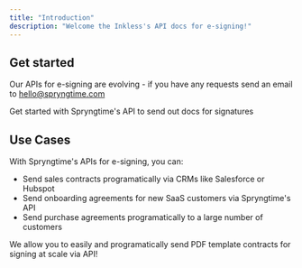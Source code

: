 ```yaml
---
title: "Introduction"
description: "Welcome the Inkless's API docs for e-signing!"
---
```


## Get started

Our APIs for e-signing are evolving - if you have any requests send an email to [hello@spryngtime.com](mailto:hello@spryngtime.com)

<CardGroup cols="1">
  <Card title="Quickstart" icon="pen-to-square" href="https://docs.useinkless.com/quickstart">
    Get started with Spryngtime's API to send out docs for signatures
  </Card>
</CardGroup>

## Use Cases

With Spryngtime's APIs for e-signing, you can:

- Send sales contracts programatically via CRMs like Salesforce or Hubspot
- Send onboarding agreements for new SaaS customers via Spryngtime's API
- Send purchase agreements programatically to a large number of customers

We allow you to easily and programatically send PDF template contracts for signing at scale via API\!
